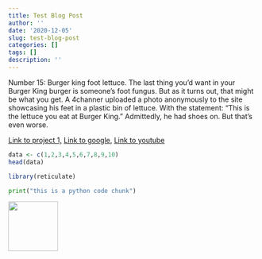 ```yaml
---
title: Test Blog Post
author: ''
date: '2020-12-05'
slug: test-blog-post
categories: []
tags: []
description: ''
---
```

Number 15: Burger king foot lettuce. The last thing you'd want in your Burger King burger is someone's foot fungus. But as it turns out, that might be what you get. A 4channer uploaded a photo anonymously to the site showcasing his feet in a plastic bin of lettuce. With the statement: "This is the lettuce you eat at Burger King." Admittedly, he had shoes on.
But that's even worse.

[Link to project 1,](https://edg-rdo.github.io/project/project1/)
[Link to google,](https://www.google.com)
[Link to youtube](https://youtu.be/9PWjqgM_CU8)

```r
data <- c(1,2,3,4,5,6,7,8,9,10)
head(data)

```
```r
library(reticulate)
```

```python
print("this is a python code chunk")

```



![](/post/2020-12-05-test-blog-post_files/7B8F1502-3ED0-4DF9-A94E-94A7670D33EE.JPG){width=100px height=100px}
